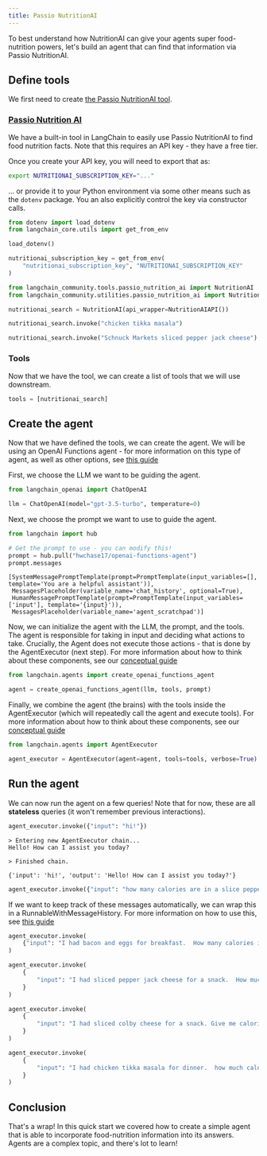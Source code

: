 ```yaml
---
title: Passio NutritionAI
---
```


To best understand how NutritionAI can give your agents super food-nutrition powers, let's build an agent that can find that information via Passio NutritionAI.

## Define tools

We first need to create [the Passio NutritionAI tool](/oss/javascript/integrations/tools/passio_nutrition_ai).

### [Passio Nutrition AI](/oss/javascript/integrations/tools/passio_nutrition_ai)

We have a built-in tool in LangChain to easily use Passio NutritionAI to find food nutrition facts.
Note that this requires an API key - they have a free tier.

Once you create your API key, you will need to export that as:

```bash
export NUTRITIONAI_SUBSCRIPTION_KEY="..."
```

... or provide it to your Python environment via some other means such as the `dotenv` package.  You an also explicitly control the key via constructor calls.


```python
from dotenv import load_dotenv
from langchain_core.utils import get_from_env

load_dotenv()

nutritionai_subscription_key = get_from_env(
    "nutritionai_subscription_key", "NUTRITIONAI_SUBSCRIPTION_KEY"
)
```


```python
from langchain_community.tools.passio_nutrition_ai import NutritionAI
from langchain_community.utilities.passio_nutrition_ai import NutritionAIAPI
```


```python
nutritionai_search = NutritionAI(api_wrapper=NutritionAIAPI())
```


```python
nutritionai_search.invoke("chicken tikka masala")
```


```python
nutritionai_search.invoke("Schnuck Markets sliced pepper jack cheese")
```

### Tools

Now that we have the tool, we can create a list of tools that we will use downstream.


```python
tools = [nutritionai_search]
```

## Create the agent

Now that we have defined the tools, we can create the agent. We will be using an OpenAI Functions agent - for more information on this type of agent, as well as other options, see [this guide](/oss/javascript/concepts/agents)

First, we choose the LLM we want to be guiding the agent.


```python
from langchain_openai import ChatOpenAI

llm = ChatOpenAI(model="gpt-3.5-turbo", temperature=0)
```

Next, we choose the prompt we want to use to guide the agent.


```python
from langchain import hub

# Get the prompt to use - you can modify this!
prompt = hub.pull("hwchase17/openai-functions-agent")
prompt.messages
```



```output
[SystemMessagePromptTemplate(prompt=PromptTemplate(input_variables=[], template='You are a helpful assistant')),
 MessagesPlaceholder(variable_name='chat_history', optional=True),
 HumanMessagePromptTemplate(prompt=PromptTemplate(input_variables=['input'], template='{input}')),
 MessagesPlaceholder(variable_name='agent_scratchpad')]
```


Now, we can initialize the agent with the LLM, the prompt, and the tools. The agent is responsible for taking in input and deciding what actions to take. Crucially, the Agent does not execute those actions - that is done by the AgentExecutor (next step). For more information about how to think about these components, see our [conceptual guide](/oss/javascript/concepts/agents)


```python
from langchain.agents import create_openai_functions_agent

agent = create_openai_functions_agent(llm, tools, prompt)
```

Finally, we combine the agent (the brains) with the tools inside the AgentExecutor (which will repeatedly call the agent and execute tools). For more information about how to think about these components, see our [conceptual guide](/oss/javascript/concepts/agents)


```python
from langchain.agents import AgentExecutor

agent_executor = AgentExecutor(agent=agent, tools=tools, verbose=True)
```

## Run the agent

We can now run the agent on a few queries! Note that for now, these are all **stateless** queries (it won't remember previous interactions).


```python
agent_executor.invoke({"input": "hi!"})
```
```output
> Entering new AgentExecutor chain...
Hello! How can I assist you today?

> Finished chain.
```


```output
{'input': 'hi!', 'output': 'Hello! How can I assist you today?'}
```



```python
agent_executor.invoke({"input": "how many calories are in a slice pepperoni pizza?"})
```

If we want to keep track of these messages automatically, we can wrap this in a RunnableWithMessageHistory. For more information on how to use this, see [this guide](/oss/javascript/how-to/message_history)


```python
agent_executor.invoke(
    {"input": "I had bacon and eggs for breakfast.  How many calories is that?"}
)
```


```python
agent_executor.invoke(
    {
        "input": "I had sliced pepper jack cheese for a snack.  How much protein did I have?"
    }
)
```


```python
agent_executor.invoke(
    {
        "input": "I had sliced colby cheese for a snack. Give me calories for this Schnuck Markets product."
    }
)
```


```python
agent_executor.invoke(
    {
        "input": "I had chicken tikka masala for dinner.  how much calories, protein, and fat did I have with default quantity?"
    }
)
```

## Conclusion

That's a wrap! In this quick start we covered how to create a simple agent that is able to incorporate food-nutrition information into its answers. Agents are a complex topic, and there's lot to learn!
